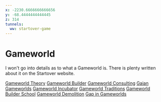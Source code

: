 ```yaml
---
x: -2230.6666666666656
y: -68.4444444444445
z: 314
tunnels:
  ww: startover-game
---
```


# Gameworld

I won't go into details as to what a Gameworld is. There is plenty written about
it on the Startover website.

[Gameworld Theory](http://gameworldtheory.mystrikingly.com/)
[Gameworld Builder](http://gameworldbuilder.mystrikingly.com/)
[Gameworld Consulting](http://gameworldconsulting.mystrikingly.com/)
[Gaian Gameworlds](http://gaiangameworlds.mystrikingly.com/)
[Gameworld Incubator](http://gameworldincubator.mystrikingly.com/)
[Gameworld Traditions](http://gameworldtraditions.mystrikingly.com/)
[Gameworld Builder School](http://gameworldbuilderschool.mystrikingly.com/)
[Gameworld Demolition](http://gameworlddemolition.mystrikingly.com/)
[Gap in Gameworlds](http://gapingameworlds.mystrikingly.com/)